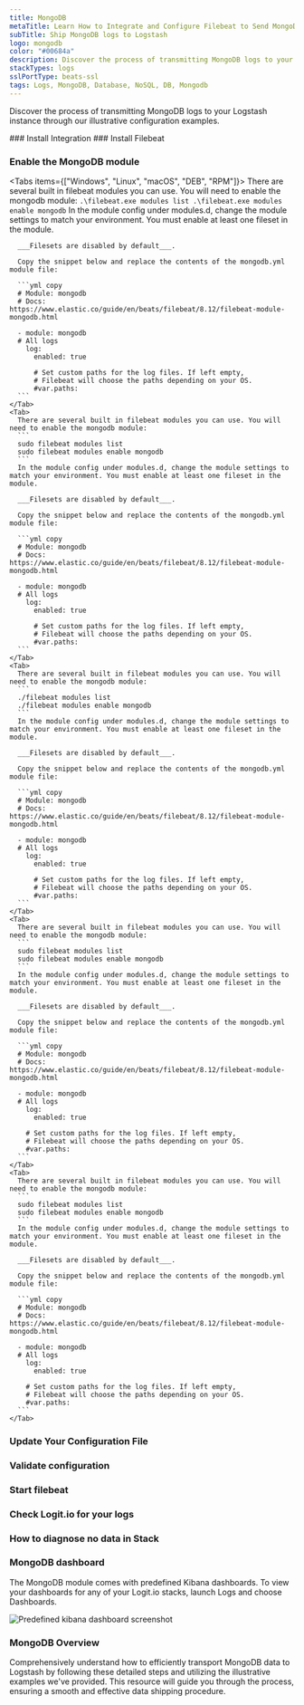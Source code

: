```yaml
---
title: MongoDB
metaTitle: Learn How to Integrate and Configure Filebeat to Send MongoDB Logs
subTitle: Ship MongoDB logs to Logstash
logo: mongodb
color: "#00684a"
description: Discover the process of transmitting MongoDB logs to your Logstash instance through our illustrative configuration examples.
stackTypes: logs
sslPortType: beats-ssl
tags: Logs, MongoDB, Database, NoSQL, DB, Mongodb
---
```


Discover the process of transmitting MongoDB logs to your Logstash instance through our illustrative configuration examples.

<Steps>
  ### Install Integration
  <InstallIntegration/>
  ### Install Filebeat

  <InstallFilebeat />

  ### Enable the MongoDB module

  <Tabs items={["Windows", "Linux", "macOS", "DEB", "RPM"]}>
    <Tab>
      There are several built in filebeat modules you can use. You will need to enable the mongodb module:
      ```
      .\filebeat.exe modules list
      .\filebeat.exe modules enable mongodb
      ```
      In the module config under modules.d, change the module settings to match your environment. You must enable at least one fileset in the module. 
      
      ___Filesets are disabled by default___.

      Copy the snippet below and replace the contents of the mongodb.yml module file:

      ```yml copy
      # Module: mongodb
      # Docs: https://www.elastic.co/guide/en/beats/filebeat/8.12/filebeat-module-mongodb.html

      - module: mongodb
      # All logs
        log:
          enabled: true

          # Set custom paths for the log files. If left empty,
          # Filebeat will choose the paths depending on your OS.
          #var.paths:
      ```
    </Tab>
    <Tab>
      There are several built in filebeat modules you can use. You will need to enable the mongodb module:
      ```
      sudo filebeat modules list
      sudo filebeat modules enable mongodb
      ```
      In the module config under modules.d, change the module settings to match your environment. You must enable at least one fileset in the module. 
      
      ___Filesets are disabled by default___.

      Copy the snippet below and replace the contents of the mongodb.yml module file:

      ```yml copy
      # Module: mongodb
      # Docs: https://www.elastic.co/guide/en/beats/filebeat/8.12/filebeat-module-mongodb.html

      - module: mongodb
      # All logs
        log:
          enabled: true

          # Set custom paths for the log files. If left empty,
          # Filebeat will choose the paths depending on your OS.
          #var.paths:
      ```
    </Tab>
    <Tab>
      There are several built in filebeat modules you can use. You will need to enable the mongodb module:
      ```
      ./filebeat modules list
      ./filebeat modules enable mongodb
      ```
      In the module config under modules.d, change the module settings to match your environment. You must enable at least one fileset in the module. 
      
      ___Filesets are disabled by default___.

      Copy the snippet below and replace the contents of the mongodb.yml module file:

      ```yml copy
      # Module: mongodb
      # Docs: https://www.elastic.co/guide/en/beats/filebeat/8.12/filebeat-module-mongodb.html

      - module: mongodb
      # All logs
        log:
          enabled: true

          # Set custom paths for the log files. If left empty,
          # Filebeat will choose the paths depending on your OS.
          #var.paths:
      ```
    </Tab>
    <Tab>
      There are several built in filebeat modules you can use. You will need to enable the mongodb module:
      ```
      sudo filebeat modules list
      sudo filebeat modules enable mongodb
      ```
      In the module config under modules.d, change the module settings to match your environment. You must enable at least one fileset in the module. 
      
      ___Filesets are disabled by default___.

      Copy the snippet below and replace the contents of the mongodb.yml module file:

      ```yml copy
      # Module: mongodb
      # Docs: https://www.elastic.co/guide/en/beats/filebeat/8.12/filebeat-module-mongodb.html

      - module: mongodb
      # All logs
        log:
          enabled: true

        # Set custom paths for the log files. If left empty,
        # Filebeat will choose the paths depending on your OS.
        #var.paths:
      ```
    </Tab>
    <Tab>
      There are several built in filebeat modules you can use. You will need to enable the mongodb module:
      ```
      sudo filebeat modules list
      sudo filebeat modules enable mongodb
      ```
      In the module config under modules.d, change the module settings to match your environment. You must enable at least one fileset in the module. 
      
      ___Filesets are disabled by default___.
      
      Copy the snippet below and replace the contents of the mongodb.yml module file:

      ```yml copy
      # Module: mongodb
      # Docs: https://www.elastic.co/guide/en/beats/filebeat/8.12/filebeat-module-mongodb.html

      - module: mongodb
      # All logs
        log:
          enabled: true

        # Set custom paths for the log files. If left empty,
        # Filebeat will choose the paths depending on your OS.
        #var.paths:
      ```
    </Tab>
  </Tabs>

  ### Update Your Configuration File

  <UpdateFilebeatConfigFile />

  ### Validate configuration

  <ValidateBeat beatname="filebeat" />
  
  ### Start filebeat

  <StartFilebeat />

  ### Check Logit.io for your logs
  <LaunchStack utmMedium="logs" utmCampaign="mongodb" source="mongodb" />

  ### How to diagnose no data in Stack

  <DiagnoseNoData />
</Steps>

### MongoDB dashboard

The MongoDB module comes with predefined Kibana dashboards. To view your dashboards for any of your Logit.io stacks, launch Logs and choose Dashboards.
        
![Predefined kibana dashboard screenshot](@/images/integrations/filebeat/mongodb.png)

### MongoDB Overview

Comprehensively understand how to efficiently transport MongoDB data to Logstash by following these detailed steps and utilizing the illustrative examples 
we've provided. This resource will guide you through the process, ensuring a smooth and effective data shipping procedure.